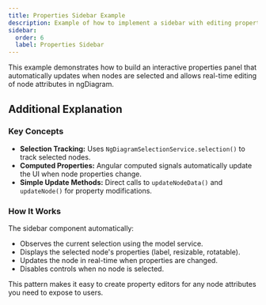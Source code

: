 ```yaml
---
title: Properties Sidebar Example
description: Example of how to implement a sidebar with editing properties in ngDiagram
sidebar:
  order: 6
  label: Properties Sidebar
---
```



This example demonstrates how to build an interactive properties panel that automatically updates when nodes are selected and allows real-time editing of node attributes in ngDiagram.

<Sidebar />
<ExampleViewer dirName="examples/properties-sidebar" />

## Additional Explanation

### Key Concepts

- **Selection Tracking:** Uses `NgDiagramSelectionService.selection()` to track selected nodes.
- **Computed Properties:** Angular computed signals automatically update the UI when node properties change.
- **Simple Update Methods:** Direct calls to `updateNodeData()` and `updateNode()` for property modifications.

### How It Works

The sidebar component automatically:

- Observes the current selection using the model service.
- Displays the selected node's properties (label, resizable, rotatable).
- Updates the node in real-time when properties are changed.
- Disables controls when no node is selected.

This pattern makes it easy to create property editors for any node attributes you need to expose to users.

